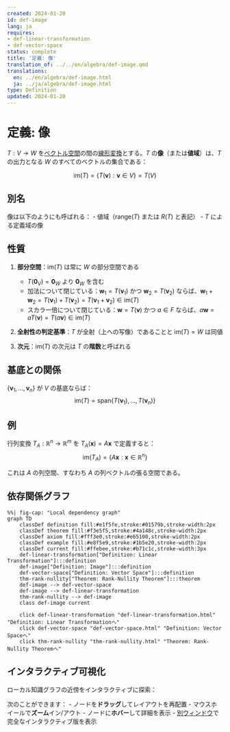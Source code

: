 ```yaml
---
created: 2024-01-20
id: def-image
lang: ja
requires:
- def-linear-transformation
- def-vector-space
status: complete
title: '定義: 像'
translation_of: ../../en/algebra/def-image.qmd
translations:
  en: ../en/algebra/def-image.html
  ja: ../ja/algebra/def-image.html
type: Definition
updated: 2024-01-20
---
```


# 定義: 像 {#def-image}

$T: V \to W$ を[ベクトル空間](def-vector-space.qmd)の間の[線形変換](def-linear-transformation.qmd)とする。$T$ の**像**（または**値域**）は、$T$ の出力となる $W$ のすべてのベクトルの集合である：

$$\text{im}(T) = \{T(\mathbf{v}) : \mathbf{v} \in V\} = T(V)$$

## 別名

像は以下のようにも呼ばれる：
- 値域（$\text{range}(T)$ または $R(T)$ と表記）
- $T$ による定義域の像

## 性質

1. **部分空間**：$\text{im}(T)$ は常に $W$ の部分空間である
   - $T(\mathbf{0}_V) = \mathbf{0}_W$ より $\mathbf{0}_W$ を含む
   - 加法について閉じている：$\mathbf{w}_1 = T(\mathbf{v}_1)$ かつ $\mathbf{w}_2 = T(\mathbf{v}_2)$ ならば、$\mathbf{w}_1 + \mathbf{w}_2 = T(\mathbf{v}_1) + T(\mathbf{v}_2) = T(\mathbf{v}_1 + \mathbf{v}_2) \in \text{im}(T)$
   - スカラー倍について閉じている：$\mathbf{w} = T(\mathbf{v})$ かつ $a \in F$ ならば、$a\mathbf{w} = aT(\mathbf{v}) = T(a\mathbf{v}) \in \text{im}(T)$

2. **全射性の判定基準**：$T$ が全射（上への写像）であることと $\text{im}(T) = W$ は同値

3. **次元**：$\text{im}(T)$ の次元は $T$ の**階数**と呼ばれる

## 基底との関係

$\{\mathbf{v}_1, \ldots, \mathbf{v}_n\}$ が $V$ の基底ならば：
$$\text{im}(T) = \text{span}\{T(\mathbf{v}_1), \ldots, T(\mathbf{v}_n)\}$$

## 例

行列変換 $T_A: \mathbb{R}^n \to \mathbb{R}^m$ を $T_A(\mathbf{x}) = A\mathbf{x}$ で定義すると：
$$\text{im}(T_A) = \{A\mathbf{x} : \mathbf{x} \in \mathbb{R}^n\}$$

これは $A$ の列空間、すなわち $A$ の列ベクトルの張る空間である。

## 依存関係グラフ

```mermaid
%%| fig-cap: "Local dependency graph"
graph TD
    classDef definition fill:#e1f5fe,stroke:#01579b,stroke-width:2px
    classDef theorem fill:#f3e5f5,stroke:#4a148c,stroke-width:2px
    classDef axiom fill:#fff3e0,stroke:#e65100,stroke-width:2px
    classDef example fill:#e8f5e9,stroke:#1b5e20,stroke-width:2px
    classDef current fill:#ffebee,stroke:#b71c1c,stroke-width:3px
    def-linear-transformation["Definition: Linear Transformation"]:::definition
    def-image["Definition: Image"]:::definition
    def-vector-space["Definition: Vector Space"]:::definition
    thm-rank-nullity["Theorem: Rank-Nullity Theorem"]:::theorem
    def-image --> def-vector-space
    def-image --> def-linear-transformation
    thm-rank-nullity --> def-image
    class def-image current

    click def-linear-transformation "def-linear-transformation.html" "Definition: Linear Transformationへ"
    click def-vector-space "def-vector-space.html" "Definition: Vector Spaceへ"
    click thm-rank-nullity "thm-rank-nullity.html" "Theorem: Rank-Nullity Theoremへ"
```

## インタラクティブ可視化

ローカル知識グラフの近傍をインタラクティブに探索：

::: {.graph-viz data-id="def-image" data-width="700" data-height="500"}
:::

次のことができます：
- ノードを**ドラッグ**してレイアウトを再配置
- マウスホイールで**ズーム**イン/アウト
- ノードに**ホバー**して詳細を表示
- [別ウィンドウ](../../output/interactive/def-image.html){target="_blank"}で完全なインタラクティブ版を表示
